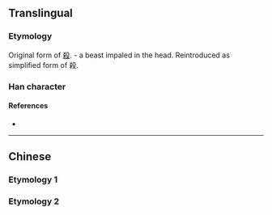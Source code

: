 {{character info/new}}
{{also|殺}}
==Translingual==

===Etymology===
Original form of [[殺]]. {{liushu|p}} - a beast impaled in the head.
Reintroduced as simplified form of 殺.

===Han character===
{{Han char|rn=75|rad=木|as=02|sn=6|four=|canj=KD,XKD|ids=⿱㐅木}}

====References====
* {{Han ref|kx=0510.181|hdz=21155.030|uh=6740|ud=26432}}

----

==Chinese==
===Etymology 1===
{{zh-see|殺}}
===Etymology 2===
{{zh-see|剎|sgs}}